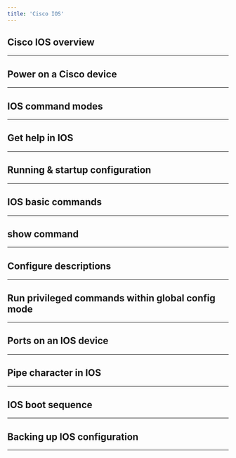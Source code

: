```yaml
---
title: 'Cisco IOS'
---
```


## Cisco IOS overview

---

## Power on a Cisco device

---

## IOS command modes

---

## Get help in IOS

---

## Running & startup configuration

---

## IOS basic commands

---

## show command

---

## Configure descriptions

---

## Run privileged commands within global config mode

---

## Ports on an IOS device

---

## Pipe character in IOS

---

## IOS boot sequence

---

## Backing up IOS configuration

---

